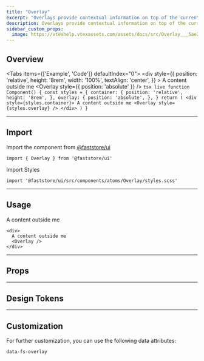 ```yaml
---
title: "Overlay"
excerpt: "Overlays provide contextual information on top of the current layer of the interface. They can be interruptive like modals or augmenting like popovers and tooltips."
description: Overlays provide contextual information on top of the current layer of the interface.
sidebar_custom_props:
  image: https://vtexhelp.vtexassets.com/assets/docs/src/Overlay___5ae3e4dc6b4b413cf33295d52a64fac0.png
---
```




## Overview

<Tabs items={['Example', 'Code']} defaultIndex="0">
  <Tab>
    <OverviewSection>
      <div
        style={{
          position: 'relative',
          height: '8rem',
          width: '100%',
          textAlign: 'center',
        }}
      >
        A content outside me
        <Overlay style={{ position: 'absolute' }} />
      </div>
    </OverviewSection>
  </Tab>
  <Tab>
    ```tsx live
    function Component() {
      const styles = {
        container: {
          position: 'relative',
          height: '8rem',
        },
        overlay: {
          position: 'absolute',
        },
      }
      return (
        <div style={styles.container}>
          A content outside me
          <Overlay style={styles.overlay} />
        </div>
      )
    }
    ```
  </Tab>
</Tabs>

---

## Import

Import the component from [@faststore/ui](/../components)

```tsx
import { Overlay } from '@faststore/ui'
```

Import Styles

```tsx
import '@faststore/ui/src/components/atoms/Overlay/styles.scss'
```

---

## Usage

<OverviewSection>
  <div
    style={{
      position: 'relative',
      height: '8rem',
      width: '100%',
      textAlign: 'center',
    }}
  >
    A content outside me
    <Overlay style={{ position: 'absolute' }} />
  </div>
</OverviewSection>

```tsx live
<div>
  A content outside me
  <Overlay />
</div>
```

---

## Props

<PropsSection name="Overlay" />

---

## Design Tokens

<TokenTable>
  <TokenRow token="--fs-overlay-bkg-color" value="rgb(0 0 0 / 20%)" isColor />
</TokenTable>

---

## Customization

For further customization, you can use the following data attributes:

`data-fs-overlay`
